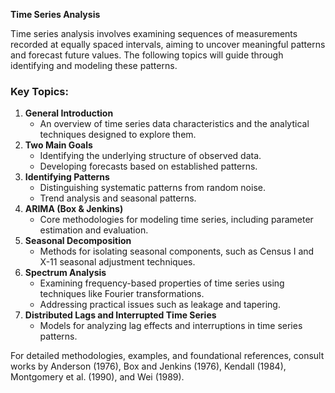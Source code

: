 **Time Series Analysis**

Time series analysis involves examining sequences of measurements recorded at equally spaced intervals, aiming to uncover meaningful patterns and forecast future values. The following topics will guide through identifying and modeling these patterns.

### Key Topics:
1. **General Introduction**  
   - An overview of time series data characteristics and the analytical techniques designed to explore them.
   
2. **Two Main Goals**  
   - Identifying the underlying structure of observed data.  
   - Developing forecasts based on established patterns.

3. **Identifying Patterns**  
   - Distinguishing systematic patterns from random noise.  
   - Trend analysis and seasonal patterns.

4. **ARIMA (Box & Jenkins)**  
   - Core methodologies for modeling time series, including parameter estimation and evaluation.

5. **Seasonal Decomposition**  
   - Methods for isolating seasonal components, such as Census I and X-11 seasonal adjustment techniques.

6. **Spectrum Analysis**  
   - Examining frequency-based properties of time series using techniques like Fourier transformations.  
   - Addressing practical issues such as leakage and tapering.

7. **Distributed Lags and Interrupted Time Series**  
   - Models for analyzing lag effects and interruptions in time series patterns.

For detailed methodologies, examples, and foundational references, consult works by Anderson (1976), Box and Jenkins (1976), Kendall (1984), Montgomery et al. (1990), and Wei (1989).

